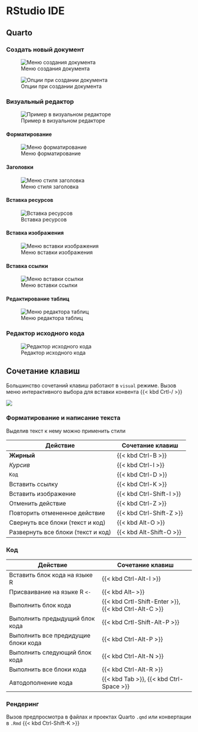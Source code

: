 # RStudio IDE {#sec-enviroment-rstudio}

## Quarto {#sec-enviroment-rstudio-quarto}

### Создать новый документ {#sec-enviroment-rstudio-quarto-new}

![Меню создания документа](rstudio-quarto-img/new-document.png){fig-align="center"}

![Опции при создании документа](rstudio-quarto-img/new-document-options.png){fig-align="center"}

### Визуальный редактор {#sec-enviroment-rstudio-quarto-visual-editor}

![Пример в визуальном редакторе](rstudio-quarto-img/editor-visual.png){fig-align="center"}

#### Форматирование {#sec-enviroment-rstudio-quarto-visual-editor-format}

![Меню форматирование](rstudio-quarto-img/editor-panel-format.png){fig-align="center"}

#### Заголовки {#sec-enviroment-rstudio-quarto-visual-header}

![Меню стиля заголовка](rstudio-quarto-img/editor-panel-header.png){fig-align="center"}

#### Вставка ресурсов {#sec-enviroment-rstudio-quarto-visual-insert}

![Вставка ресурсов](rstudio-quarto-img/editor-panel-insert.png){fig-align="center"}

#### Вставка изображения {#sec-enviroment-rstudio-quarto-visual-image}

![Меню вставки изображения](rstudio-quarto-img/editor-panel-image.png){fig-align="center"}

#### Вставка ссылки {#sec-enviroment-rstudio-quarto-visual-link}

![Меню вставки ссылки](rstudio-quarto-img/editor-panel-link.png){fig-align="center"}

#### Редактирование таблиц {#sec-enviroment-rstudio-quarto-visual-table}

![Меню редактора таблиц](rstudio-quarto-img/editor-panel-table.png){fig-align="center"}

### Редактор исходного кода {#sec-enviroment-rstudio-quarto-source-editor}

![Редактор исходного кода](rstudio-quarto-img/editor-source.png){fig-align="center"}

## Сочетание клавиш {#sec-enviroment-rstudio-shortcuts}

Большинство сочетаний клавиш работают в `visual` режиме. Вызов меню интерактивного выбора для вставки конвента {{< kbd Crtl-/ >}}

![](rstudio-quarto-img/editor-popup-menu.png)

### Форматирование и написание текста {#sec-enviroment-rstudio-shortcuts-formating}

Выделив текст к нему можно применить стили

| Действие                           | Сочетание клавиш         |
|------------------------------------|--------------------------|
| **Жирный**                         | {{< kbd Ctrl-B >}}       |
| *Курсив*                           | {{< kbd Ctrl-I >}}       |
| `Код`                              | {{< kbd Ctrl-D >}}       |
| Вставить ссылку                    | {{< kbd Ctrl-K >}}       |
| Вставить изображение               | {{< kbd Ctrl-Shift-I >}} |
| Отменить действие                  | {{< kbd Ctrl-Z >}}       |
| Повторить отмененное действие      | {{< kbd Ctrl-Shift-Z >}} |
| Свернуть все блоки (текст и код)   | {{< kbd Alt-O >}}        |
| Развернуть все блоки (текст и код) | {{< kbd Alt-Shift-O >}}  |

### Код {#sec-enviroment-rstudio-shortcuts-code}

| Действие | Сочетание клавиш |
|------------------------------------|------------------------------------|
| Вставить блок кода на языке R | {{< kbd Ctrl-Alt-I >}} |
| Присваивание на языке R `<-` | {{< kbd Alt-- >}} |
| Выполнить блок кода | {{< kbd Crtl-Shift-Enter >}}, {{< kbd Ctrl-Alt-C >}} |
| Выполнить предыдущий блок кода | {{< kbd Crtl-Shift-Alt-P >}} |
| Выполнить все предидущие блоки кода | {{< kbd Ctrl-Alt-P >}} |
| Выполнить следующий блок кода | {{< kbd Ctrl-Alt-N >}} |
| Выполнить все блоки кода | {{< kbd Ctrl-Alt-R >}} |
| Автодополнение кода | {{< kbd Tab >}}, {{< kbd Ctrl-Space >}} |

### Рендеринг {#sec-enviroment-rstudio-shortcuts-rendering}

Вызов предпросмотра в файлах и проектах Quarto `.qmd` или конвертации в `.Rmd` {{< kbd Ctrl-Shift-K >}}
